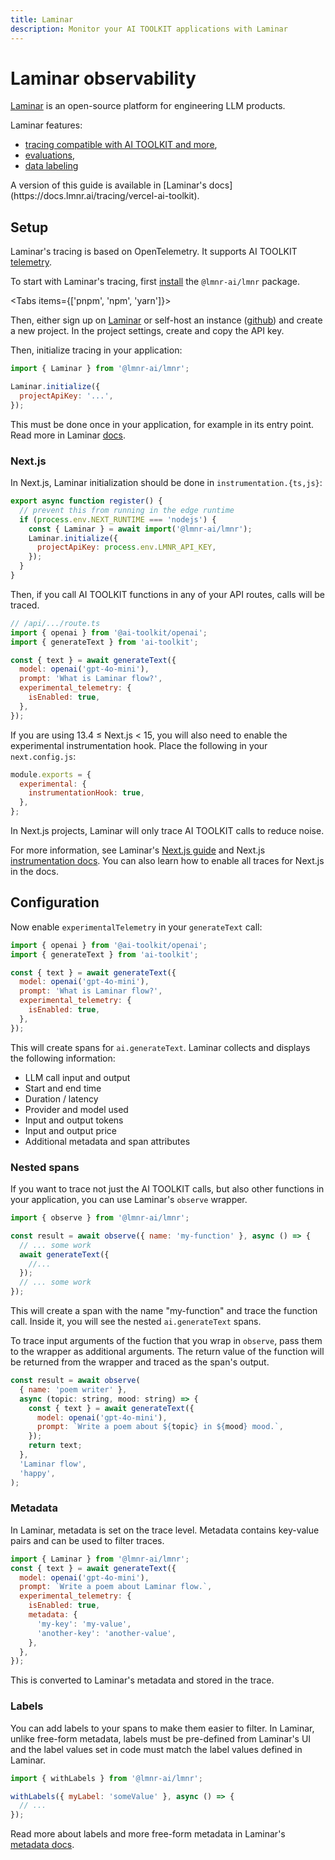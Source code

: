 ```yaml
---
title: Laminar
description: Monitor your AI TOOLKIT applications with Laminar
---
```


# Laminar observability

[Laminar](https://www.lmnr.ai) is an open-source platform for engineering LLM products.

Laminar features:

- [tracing compatible with AI TOOLKIT and more](https://docs.lmnr.ai/tracing/introduction),
- [evaluations](https://docs.lmnr.ai/evaluations/introduction),
- [data labeling](https://docs.lmnr.ai/labels/introduction)

<Note>
  A version of this guide is available in [Laminar's
  docs](https://docs.lmnr.ai/tracing/vercel-ai-toolkit).
</Note>

## Setup

Laminar's tracing is based on OpenTelemetry. It supports AI TOOLKIT [telemetry](https://sdk.khulnasoft.com/docs/ai-toolkit-core/telemetry).

To start with Laminar's tracing, first [install](https://docs.lmnr.ai/installation) the `@lmnr-ai/lmnr` package.

<Tabs items={['pnpm', 'npm', 'yarn']}>
  <Tab>
    <Snippet text="pnpm add @lmnr-ai/lmnr" dark />
  </Tab>
  <Tab>
    <Snippet text="npm install @lmnr-ai/lmnr" dark />
  </Tab>
  <Tab>
    <Snippet text="yarn add @lmnr-ai/lmnr" dark />
  </Tab>
</Tabs>

Then, either sign up on [Laminar](https://www.lmnr.ai) or self-host an instance ([github](https://github.com/lmnr-ai/lmnr)) and create a new project. In the project settings, create and copy the API key.

Then, initialize tracing in your application:

```javascript
import { Laminar } from '@lmnr-ai/lmnr';

Laminar.initialize({
  projectApiKey: '...',
});
```

This must be done once in your application, for example in its entry point. Read more in Laminar [docs](https://docs.lmnr.ai/tracing/introduction#project-api-key).

### Next.js

In Next.js, Laminar initialization should be done in `instrumentation.{ts,js}`:

```javascript
export async function register() {
  // prevent this from running in the edge runtime
  if (process.env.NEXT_RUNTIME === 'nodejs') {
    const { Laminar } = await import('@lmnr-ai/lmnr');
    Laminar.initialize({
      projectApiKey: process.env.LMNR_API_KEY,
    });
  }
}
```

Then, if you call AI TOOLKIT functions in any of your API routes, calls will be traced.

```javascript highlight="8-10"
// /api/.../route.ts
import { openai } from '@ai-toolkit/openai';
import { generateText } from 'ai-toolkit';

const { text } = await generateText({
  model: openai('gpt-4o-mini'),
  prompt: 'What is Laminar flow?',
  experimental_telemetry: {
    isEnabled: true,
  },
});
```

If you are using 13.4 ≤ Next.js < 15, you will also need to enable the experimental instrumentation hook. Place the following in your `next.config.js`:

```javascript
module.exports = {
  experimental: {
    instrumentationHook: true,
  },
};
```

<Note>
  In Next.js projects, Laminar will only trace AI TOOLKIT calls to reduce noise.
</Note>

For more information, see Laminar's [Next.js guide](https://docs.lmnr.ai/tracing/nextjs) and Next.js [instrumentation docs](https://nextjs.org/docs/app/api-reference/file-conventions/instrumentation). You can also learn how to enable all traces for Next.js in the docs.

## Configuration

Now enable `experimentalTelemetry` in your `generateText` call:

```javascript highlight="7-9"
import { openai } from '@ai-toolkit/openai';
import { generateText } from 'ai-toolkit';

const { text } = await generateText({
  model: openai('gpt-4o-mini'),
  prompt: 'What is Laminar flow?',
  experimental_telemetry: {
    isEnabled: true,
  },
});
```

This will create spans for `ai.generateText`. Laminar collects and displays the following information:

- LLM call input and output
- Start and end time
- Duration / latency
- Provider and model used
- Input and output tokens
- Input and output price
- Additional metadata and span attributes

### Nested spans

If you want to trace not just the AI TOOLKIT calls, but also other functions in your application, you can use Laminar's `observe` wrapper.

```javascript highlight="3"
import { observe } from '@lmnr-ai/lmnr';

const result = await observe({ name: 'my-function' }, async () => {
  // ... some work
  await generateText({
    //...
  });
  // ... some work
});
```

This will create a span with the name "my-function" and trace the function call. Inside it, you will see the nested `ai.generateText` spans.

To trace input arguments of the fuction that you wrap in `observe`, pass them to the wrapper as additional arguments. The return value of the function will be returned from the wrapper and traced as the span's output.

```javascript
const result = await observe(
  { name: 'poem writer' },
  async (topic: string, mood: string) => {
    const { text } = await generateText({
      model: openai('gpt-4o-mini'),
      prompt: `Write a poem about ${topic} in ${mood} mood.`,
    });
    return text;
  },
  'Laminar flow',
  'happy',
);
```

### Metadata

In Laminar, metadata is set on the trace level. Metadata contains key-value pairs and can be used to filter traces.

```javascript
import { Laminar } from '@lmnr-ai/lmnr';
const { text } = await generateText({
  model: openai('gpt-4o-mini'),
  prompt: `Write a poem about Laminar flow.`,
  experimental_telemetry: {
    isEnabled: true,
    metadata: {
      'my-key': 'my-value',
      'another-key': 'another-value',
    },
  },
});
```

This is converted to Laminar's metadata and stored in the trace.

### Labels

You can add labels to your spans to make them easier to filter. In Laminar, unlike free-form metadata, labels must be pre-defined from Laminar's UI and the label values set in code must match the label values defined in Laminar.

```javascript
import { withLabels } from '@lmnr-ai/lmnr';

withLabels({ myLabel: 'someValue' }, async () => {
  // ...
});
```

Read more about labels and more free-form metadata in Laminar's [metadata docs](https://docs.lmnr.ai/tracing/metadata).
